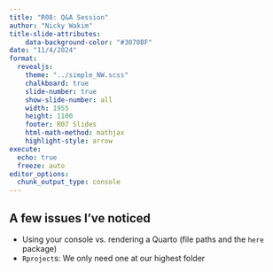 ```yaml
---
title: "R08: Q&A Session"
author: "Nicky Wakim"
title-slide-attributes:
    data-background-color: "#3070BF"
date: "11/4/2024"
format: 
  revealjs:
    theme: "../simple_NW.scss"
    chalkboard: true
    slide-number: true
    show-slide-number: all
    width: 1955
    height: 1100
    footer: R07 Slides
    html-math-method: mathjax
    highlight-style: arrow
execute:
  echo: true
  freeze: auto
editor_options: 
  chunk_output_type: console
---
```


## A few issues I've noticed

- Using your console vs. rendering a Quarto (file paths and the `here` package)
- `Rproject`s: We only need one at our highest folder